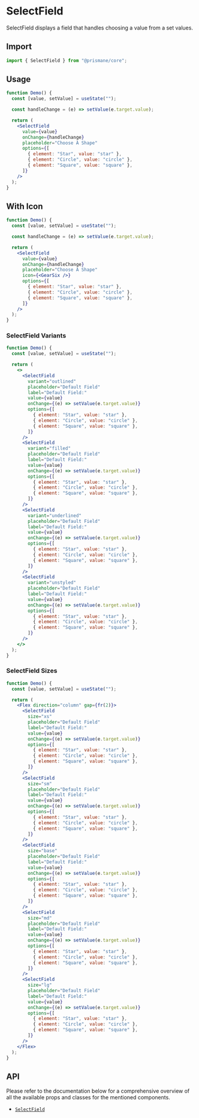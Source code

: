 # SelectField

SelectField displays a field that handles choosing a value from a set values.

## Import

```js
import { SelectField } from "@prismane/core";
```

## Usage

```jsx
function Demo() {
  const [value, setValue] = useState("");

  const handleChange = (e) => setValue(e.target.value);

  return (
    <SelectField
      value={value}
      onChange={handleChange}
      placeholder="Choose A Shape"
      options={[
        { element: "Star", value: "star" },
        { element: "Circle", value: "circle" },
        { element: "Square", value: "square" },
      ]}
    />
  );
}
```

## With Icon

```jsx
function Demo() {
  const [value, setValue] = useState("");

  const handleChange = (e) => setValue(e.target.value);

  return (
    <SelectField
      value={value}
      onChange={handleChange}
      placeholder="Choose A Shape"
      icon={<GearSix />}
      options={[
        { element: "Star", value: "star" },
        { element: "Circle", value: "circle" },
        { element: "Square", value: "square" },
      ]}
    />
  );
}
```

### SelectField Variants

```jsx
function Demo() {
  const [value, setValue] = useState("");

  return (
    <>
      <SelectField
        variant="outlined"
        placeholder="Default Field"
        label="Default Field:"
        value={value}
        onChange={(e) => setValue(e.target.value)}
        options={[
          { element: "Star", value: "star" },
          { element: "Circle", value: "circle" },
          { element: "Square", value: "square" },
        ]}
      />
      <SelectField
        variant="filled"
        placeholder="Default Field"
        label="Default Field:"
        value={value}
        onChange={(e) => setValue(e.target.value)}
        options={[
          { element: "Star", value: "star" },
          { element: "Circle", value: "circle" },
          { element: "Square", value: "square" },
        ]}
      />
      <SelectField
        variant="underlined"
        placeholder="Default Field"
        label="Default Field:"
        value={value}
        onChange={(e) => setValue(e.target.value)}
        options={[
          { element: "Star", value: "star" },
          { element: "Circle", value: "circle" },
          { element: "Square", value: "square" },
        ]}
      />
      <SelectField
        variant="unstyled"
        placeholder="Default Field"
        label="Default Field:"
        value={value}
        onChange={(e) => setValue(e.target.value)}
        options={[
          { element: "Star", value: "star" },
          { element: "Circle", value: "circle" },
          { element: "Square", value: "square" },
        ]}
      />
    </>
  );
}
```

### SelectField Sizes

```jsx
function Demo() {
  const [value, setValue] = useState("");

  return (
    <Flex direction="column" gap={fr(2)}>
      <SelectField
        size="xs"
        placeholder="Default Field"
        label="Default Field:"
        value={value}
        onChange={(e) => setValue(e.target.value)}
        options={[
          { element: "Star", value: "star" },
          { element: "Circle", value: "circle" },
          { element: "Square", value: "square" },
        ]}
      />
      <SelectField
        size="sm"
        placeholder="Default Field"
        label="Default Field:"
        value={value}
        onChange={(e) => setValue(e.target.value)}
        options={[
          { element: "Star", value: "star" },
          { element: "Circle", value: "circle" },
          { element: "Square", value: "square" },
        ]}
      />
      <SelectField
        size="base"
        placeholder="Default Field"
        label="Default Field:"
        value={value}
        onChange={(e) => setValue(e.target.value)}
        options={[
          { element: "Star", value: "star" },
          { element: "Circle", value: "circle" },
          { element: "Square", value: "square" },
        ]}
      />
      <SelectField
        size="md"
        placeholder="Default Field"
        label="Default Field:"
        value={value}
        onChange={(e) => setValue(e.target.value)}
        options={[
          { element: "Star", value: "star" },
          { element: "Circle", value: "circle" },
          { element: "Square", value: "square" },
        ]}
      />
      <SelectField
        size="lg"
        placeholder="Default Field"
        label="Default Field:"
        value={value}
        onChange={(e) => setValue(e.target.value)}
        options={[
          { element: "Star", value: "star" },
          { element: "Circle", value: "circle" },
          { element: "Square", value: "square" },
        ]}
      />
    </Flex>
  );
}
```

## API

Please refer to the documentation below for a comprehensive overview of all the available props and classes for the mentioned components.

- [`SelectField`](/docs/components-api/select-field-api)
